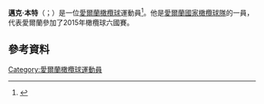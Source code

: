 '''邁克·本特'''（{{lang-en|Michael Bent}}；{{bd|1986年|4月25日}}）是一位[[愛爾蘭|愛爾蘭]][[橄欖球|橄欖球]]運動員<ref>{{cite news| url=http://www.irishtimes.com/sports/rugby/2012/1029/1224325884574.html| title= Prop Bent may face Ospreys|work=The Irish Times}}</ref>。他是[[愛爾蘭國家橄欖球隊|愛爾蘭國家橄欖球隊]]的一員，代表愛爾蘭參加了2015年橄欖球六國賽。
==參考資料==
{{Reflist}}
[[Category:愛爾蘭橄欖球運動員|Category:愛爾蘭橄欖球運動員]]